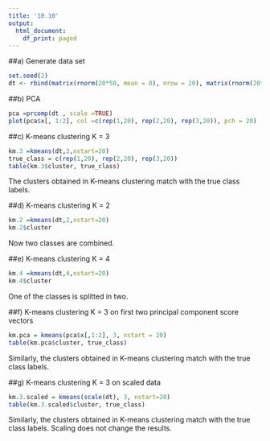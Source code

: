 ```yaml
---
title: '10.10'
output:
  html_document:
    df_print: paged
---
```


##a) Generate data set
```r
set.seed(2)
dt <- rbind(matrix(rnorm(20*50, mean = 0), nrow = 20), matrix(rnorm(20*50, mean=1), nrow = 20), matrix(rnorm(20*50, mean=2), nrow = 20))
```

##b) PCA
```r
pca =prcomp(dt , scale =TRUE)
plot(pca$x[, 1:2], col =c(rep(1,20), rep(2,20), rep(3,20)), pch = 20)
```

##c) K-means clustering K = 3 
```r
km.3 =kmeans(dt,3,nstart=20)
true_class = c(rep(1,20), rep(2,20), rep(3,20))
table(km.3$cluster, true_class)
```
The clusters obtained in K-means clustering match with the true class labels.

##d) K-means clustering K = 2
```r
km.2 =kmeans(dt,2,nstart=20)
km.2$cluster
```
Now two classes are combined.

##e) K-means clustering K = 4
```r
km.4 =kmeans(dt,4,nstart=20)
km.4$cluster
```
One of the classes is splitted in two.

##f) K-means clustering K = 3 on first two principal component score vectors
```r
km.pca = kmeans(pca$x[,1:2], 3, nstart = 20)
table(km.pca$cluster, true_class)
```
Similarly, the clusters obtained in K-means clustering match with the true class labels.

##g) K-means clustering K = 3 on scaled data
```r
km.3.scaled = kmeans(scale(dt), 3, nstart=20)
table(km.3.scaled$cluster, true_class)
```
Similarly, the clusters obtained in K-means clustering match with the true class labels. Scaling does not change the results.
